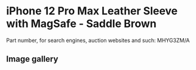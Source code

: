 
# iPhone 12 Pro Max Leather Sleeve with MagSafe - Saddle Brown

Part number, for search engines, auction websites and such: MHYG3ZM/A

## Image gallery

<div style={{ width: '100%', maxWidth: '768px' }}>
<GalleryComponent
    images={[
      {
        original: "/everysource/MHYG3.webp",
        thumbnail: "/everypreview/MHYG3.webp",
      },
      {
        original: "/everysource/MHYG3_AV1.webp",
        thumbnail: "/everypreview/MHYG3_AV1.webp",
      }
    ]}
  />
</div>